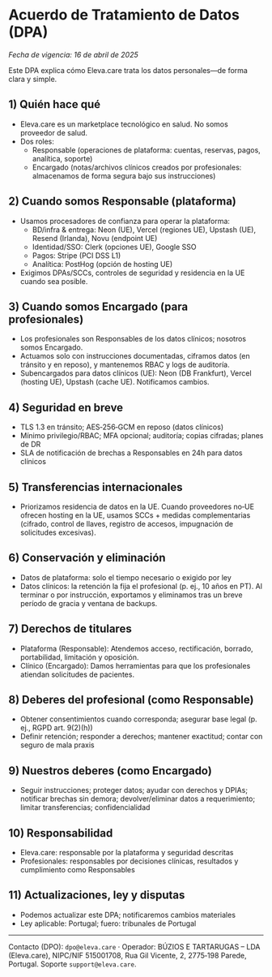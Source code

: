 # Acuerdo de Tratamiento de Datos (DPA)

_Fecha de vigencia: 16 de abril de 2025_

Este DPA explica cómo Eleva.care trata los datos personales—de forma clara y simple.

## 1) Quién hace qué

- Eleva.care es un marketplace tecnológico en salud. No somos proveedor de salud.
- Dos roles:
  - Responsable (operaciones de plataforma: cuentas, reservas, pagos, analítica, soporte)
  - Encargado (notas/archivos clínicos creados por profesionales: almacenamos de forma segura bajo sus instrucciones)

## 2) Cuando somos Responsable (plataforma)

- Usamos procesadores de confianza para operar la plataforma:
  - BD/infra & entrega: Neon (UE), Vercel (regiones UE), Upstash (UE), Resend (Irlanda), Novu (endpoint UE)
  - Identidad/SSO: Clerk (opciones UE), Google SSO
  - Pagos: Stripe (PCI DSS L1)
  - Analítica: PostHog (opción de hosting UE)
- Exigimos DPAs/SCCs, controles de seguridad y residencia en la UE cuando sea posible.

## 3) Cuando somos Encargado (para profesionales)

- Los profesionales son Responsables de los datos clínicos; nosotros somos Encargado.
- Actuamos solo con instrucciones documentadas, ciframos datos (en tránsito y en reposo), y mantenemos RBAC y logs de auditoría.
- Subencargados para datos clínicos (UE): Neon (DB Frankfurt), Vercel (hosting UE), Upstash (cache UE). Notificamos cambios.

## 4) Seguridad en breve

- TLS 1.3 en tránsito; AES‑256‑GCM en reposo (datos clínicos)
- Mínimo privilegio/RBAC; MFA opcional; auditoría; copias cifradas; planes de DR
- SLA de notificación de brechas a Responsables en 24h para datos clínicos

## 5) Transferencias internacionales

- Priorizamos residencia de datos en la UE. Cuando proveedores no‑UE ofrecen hosting en la UE, usamos SCCs + medidas complementarias (cifrado, control de llaves, registro de accesos, impugnación de solicitudes excesivas).

## 6) Conservación y eliminación

- Datos de plataforma: solo el tiempo necesario o exigido por ley
- Datos clínicos: la retención la fija el profesional (p. ej., 10 años en PT). Al terminar o por instrucción, exportamos y eliminamos tras un breve período de gracia y ventana de backups.

## 7) Derechos de titulares

- Plataforma (Responsable): Atendemos acceso, rectificación, borrado, portabilidad, limitación y oposición.
- Clínico (Encargado): Damos herramientas para que los profesionales atiendan solicitudes de pacientes.

## 8) Deberes del profesional (como Responsable)

- Obtener consentimientos cuando corresponda; asegurar base legal (p. ej., RGPD art. 9(2)(h))
- Definir retención; responder a derechos; mantener exactitud; contar con seguro de mala praxis

## 9) Nuestros deberes (como Encargado)

- Seguir instrucciones; proteger datos; ayudar con derechos y DPIAs; notificar brechas sin demora; devolver/eliminar datos a requerimiento; limitar transferencias; confidencialidad

## 10) Responsabilidad

- Eleva.care: responsable por la plataforma y seguridad descritas
- Profesionales: responsables por decisiones clínicas, resultados y cumplimiento como Responsables

## 11) Actualizaciones, ley y disputas

- Podemos actualizar este DPA; notificaremos cambios materiales
- Ley aplicable: Portugal; fuero: tribunales de Portugal

---

Contacto (DPO): `dpo@eleva.care` · Operador: BÚZIOS E TARTARUGAS – LDA (Eleva.care), NIPC/NIF 515001708, Rua Gil Vicente, 2, 2775‑198 Parede, Portugal. Soporte `support@eleva.care`.
